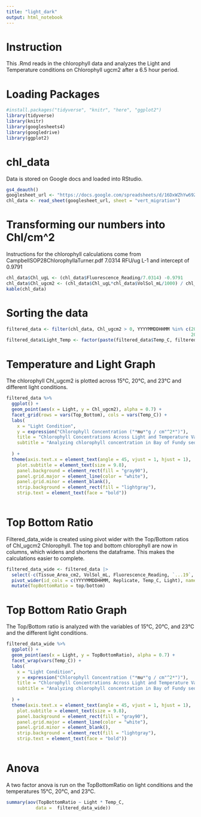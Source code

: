 ```yaml
---
title: "light_dark"
output: html_notebook
---
```


# Instruction 
This .Rmd reads in the chlorophyll data and analyzes the Light and Temperature conditions on Chlorophyll ugcm2 after a 6.5 hour period. 

# Loading Packages 
```r
#install.packages("tidyverse", "knitr", "here", "ggplot2")
library(tidyverse) 
library(knitr)
library(googlesheets4)
library(googledrive)
library(ggplot2)
```

# chl_data
Data is stored on Google docs and loaded into RStudio. 
```r
gs4_deauth()
googlesheet_url <- "https://docs.google.com/spreadsheets/d/16DxWZhYw69ZgACGu82szN9tpgpYYPWIxPXOcSLM2Bo0/edit?usp=sharing"
chl_data <- read_sheet(googlesheet_url, sheet = "vert_migration")
```

# Transforming our numbers into Chl/cm^2
Instructions for the chlorophyll calculations come from CampbellSOP28ChlorophyllaTurner.pdf
 7.0314 RFU/ug L-1 and intercept of 0.9791
 
```r
chl_data$Chl_ugL <- (chl_data$Fluorescence_Reading/7.0314) -0.9791
chl_data$Chl_ugcm2 <- (chl_data$Chl_ugL*chl_data$VolSol_mL/1000) / chl_data$Tissue_Area_cm2
kable(chl_data)
```

# Sorting the data
```r
filtered_data <- filter(chl_data, Chl_ugcm2 > 0, YYYYMMDDHHMM %in% c(202410101430,
                                                                     202409261400))
filtered_data$Light_Temp <- factor(paste(filtered_data$Temp_C, filtered_data$Light))

```

# Temperature and Light Graph 
The chlorophyll Chl_ugcm2 is plotted across 15°C, 20°C, and 23°C and different light conditions. 

```r
filtered_data %>%
  ggplot() +
  geom_point(aes(x = Light, y = Chl_ugcm2), alpha = 0.7) +
  facet_grid(rows = vars(Top_Bottom), cols = vars(Temp_C)) +
  labs(
    x = "Light Condition", 
    y = expression("Chlorophyll Concentration ("*mu*"g / cm"^2*")"),  
    title = "Chlorophyll Concentrations Across Light and Temperature Variation", 
    subtitle = "Analyzing chlorophyll concentration in Bay of Fundy sediments at 15°C, 20°C, and 23°C and different light levels"
    
  ) +
  theme(axis.text.x = element_text(angle = 45, vjust = 1, hjust = 1),
    plot.subtitle = element_text(size = 9.8),
    panel.background = element_rect(fill = "gray90"),  
    panel.grid.major = element_line(color = "white"), 
    panel.grid.minor = element_blank(),  
    strip.background = element_rect(fill = "lightgray"), 
    strip.text = element_text(face = "bold"))
 
```

# Top Bottom Ratio
Filtered_data_wide is created using pivot wider with the Top/Bottom ratios of Chl_ugcm2 Chlorophyll. The top and bottom chlorophyll are now in columns, which widens and shortens the dataframe. This makes the calculations easier to complete.

```r
filtered_data_wide <- filtered_data |>
  select(-c(Tissue_Area_cm2, VolSol_mL, Fluorescence_Reading, `...19`,  Chl_ugL)) |>
  pivot_wider(id_cols = c(YYYYMMDDHHMM, Replicate, Temp_C, Light), names_from = Top_Bottom, values_from = Chl_ugcm2, values_fn = mean) |>
  mutate(TopBottomRatio = top/bottom)

```

# Top Bottom Ratio Graph 
The Top/Bottom ratio is analyzed with the variables of 15°C, 20°C, and 23°C and the different light conditions.

```r
filtered_data_wide %>%
  ggplot() +
  geom_point(aes(x = Light, y = TopBottomRatio), alpha = 0.7) +
  facet_wrap(vars(Temp_C)) +
  labs(
    x = "Light Condition", 
    y = expression("Chlorophyll Concentration ("*mu*"g / cm"^2*")"),  
    title = "Chlorophyll Concentrations Across Light and Temperature Variation", 
    subtitle = "Analyzing chlorophyll concentration in Bay of Fundy sediments at 15°C, 20°C, and 23°C and different light levels"
    
  ) +
  theme(axis.text.x = element_text(angle = 45, vjust = 1, hjust = 1),
    plot.subtitle = element_text(size = 9.8),
    panel.background = element_rect(fill = "gray90"),  
    panel.grid.major = element_line(color = "white"), 
    panel.grid.minor = element_blank(),  
    strip.background = element_rect(fill = "lightgray"), 
    strip.text = element_text(face = "bold"))
 
```



# Anova 
A two factor anova is run on  the TopBottomRatio on light conditions and the temperatures 15°C, 20°C, and 23°C.

```r
summary(aov(TopBottomRatio ~ Light * Temp_C,
           data =  filtered_data_wide))
```

